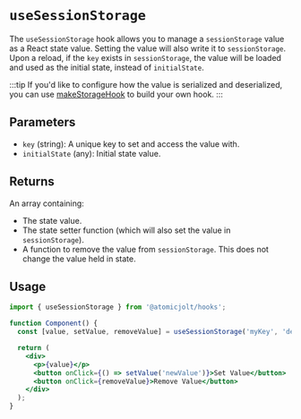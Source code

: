 # `useSessionStorage`

The `useSessionStorage` hook allows you to manage a `sessionStorage` value as a React state value. Setting the value will also write it to `sessionStorage`. Upon a reload, if the `key` exists in `sessionStorage`, the value will be loaded and used as the initial state, instead of `initialState`.

:::tip
If you'd like to configure how the value is serialized and deserialized, you can use
[makeStorageHook](../Constructors/makeStorageHook.mdx) to build your own hook.
:::

## Parameters

- `key` (string): A unique key to set and access the value with.
- `initialState` (any): Initial state value.

## Returns

An array containing:
- The state value.
- The state setter function (which will also set the value in `sessionStorage`).
- A function to remove the value from `sessionStorage`. This does not change the value held in state.

## Usage

```jsx
import { useSessionStorage } from '@atomicjolt/hooks';

function Component() {
  const [value, setValue, removeValue] = useSessionStorage('myKey', 'defaultValue');

  return (
    <div>
      <p>{value}</p>
      <button onClick={() => setValue('newValue')}>Set Value</button>
      <button onClick={removeValue}>Remove Value</button>
    </div>
  );
}
```
